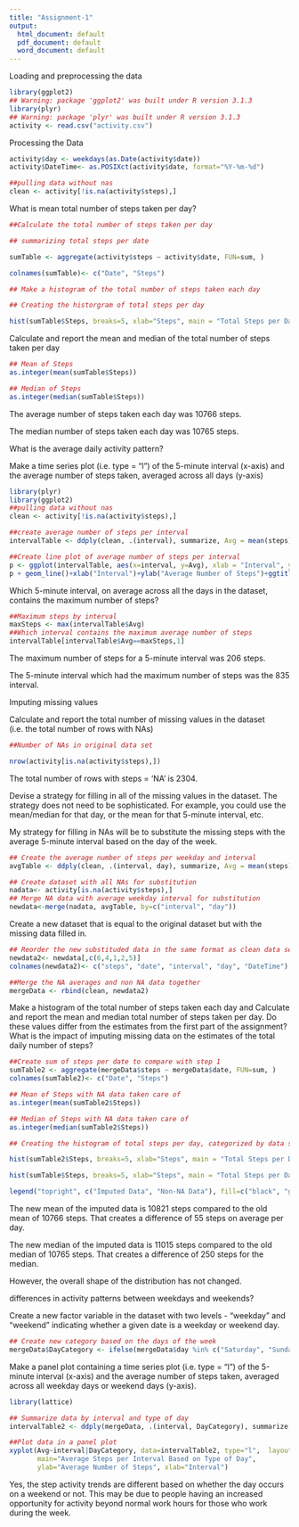 ---
title: "Assignment-1"
output:
  html_document: default
  pdf_document: default
  word_document: default
---


Loading and preprocessing the data

```{r}

library(ggplot2)
## Warning: package 'ggplot2' was built under R version 3.1.3
library(plyr)
## Warning: package 'plyr' was built under R version 3.1.3
activity <- read.csv("activity.csv")

```
Processing the Data

```{r}
activity$day <- weekdays(as.Date(activity$date))
activity$DateTime<- as.POSIXct(activity$date, format="%Y-%m-%d")

##pulling data without nas
clean <- activity[!is.na(activity$steps),]

```

What is mean total number of steps taken per day?



```{r}

##Calculate the total number of steps taken per day

## summarizing total steps per date

sumTable <- aggregate(activity$steps ~ activity$date, FUN=sum, )

colnames(sumTable)<- c("Date", "Steps")

## Make a histogram of the total number of steps taken each day

## Creating the historgram of total steps per day

hist(sumTable$Steps, breaks=5, xlab="Steps", main = "Total Steps per Day")


```


Calculate and report the mean and median of the total number of steps taken per day

```{r}
## Mean of Steps
as.integer(mean(sumTable$Steps))


```

```{r}

## Median of Steps
as.integer(median(sumTable$Steps))
```



The average number of steps taken each day was 10766 steps.

The median number of steps taken each day was 10765 steps.

What is the average daily activity pattern?

Make a time series plot (i.e. type = "l") of the 5-minute interval (x-axis) and the average number of steps taken, averaged across all days (y-axis)


```{r}
library(plyr)
library(ggplot2)
##pulling data without nas
clean <- activity[!is.na(activity$steps),]

##create average number of steps per interval
intervalTable <- ddply(clean, .(interval), summarize, Avg = mean(steps))

##Create line plot of average number of steps per interval
p <- ggplot(intervalTable, aes(x=interval, y=Avg), xlab = "Interval", ylab="Average Number of Steps")
p + geom_line()+xlab("Interval")+ylab("Average Number of Steps")+ggtitle("Average Number of Steps per Interval")

```

Which 5-minute interval, on average across all the days in the dataset, contains the maximum number of steps?


```{r}
##Maximum steps by interval
maxSteps <- max(intervalTable$Avg)
##Which interval contains the maximum average number of steps
intervalTable[intervalTable$Avg==maxSteps,1]


```


The maximum number of steps for a 5-minute interval was 206 steps.

The 5-minute interval which had the maximum number of steps was the 835 interval.

Imputing missing values

Calculate and report the total number of missing values in the dataset (i.e. the total number of rows with NAs)


```{r}
##Number of NAs in original data set

nrow(activity[is.na(activity$steps),])

```

The total number of rows with steps = 'NA' is 2304.

Devise a strategy for filling in all of the missing values in the dataset. The strategy does not need to be sophisticated. For example, you could use the mean/median for that day, or the mean for that 5-minute interval, etc.

My strategy for filling in NAs will be to substitute the missing steps with the average 5-minute interval based on the day of the week.

```{r}

## Create the average number of steps per weekday and interval
avgTable <- ddply(clean, .(interval, day), summarize, Avg = mean(steps))

## Create dataset with all NAs for substitution
nadata<- activity[is.na(activity$steps),]
## Merge NA data with average weekday interval for substitution
newdata<-merge(nadata, avgTable, by=c("interval", "day"))

```

Create a new dataset that is equal to the original dataset but with the missing data filled in.

```{r}

## Reorder the new substituded data in the same format as clean data set
newdata2<- newdata[,c(6,4,1,2,5)]
colnames(newdata2)<- c("steps", "date", "interval", "day", "DateTime")

##Merge the NA averages and non NA data together
mergeData <- rbind(clean, newdata2)

```

Make a histogram of the total number of steps taken each day and Calculate and report the mean and median total number of steps taken per day. Do these values differ from the estimates from the first part of the assignment? What is the impact of imputing missing data on the estimates of the total daily number of steps?

```{r}

##Create sum of steps per date to compare with step 1
sumTable2 <- aggregate(mergeData$steps ~ mergeData$date, FUN=sum, )
colnames(sumTable2)<- c("Date", "Steps")

## Mean of Steps with NA data taken care of
as.integer(mean(sumTable2$Steps))
```

```{r}

## Median of Steps with NA data taken care of
as.integer(median(sumTable2$Steps))
```

```{r}

## Creating the histogram of total steps per day, categorized by data set to show impact

hist(sumTable2$Steps, breaks=5, xlab="Steps", main = "Total Steps per Day with NAs Fixed", col="Black")

hist(sumTable$Steps, breaks=5, xlab="Steps", main = "Total Steps per Day with NAs Fixed", col="Grey", add=T)

legend("topright", c("Imputed Data", "Non-NA Data"), fill=c("black", "grey") )

```

The new mean of the imputed data is 10821 steps compared to the old mean of 10766 steps. That creates a difference of 55 steps on average per day.

The new median of the imputed data is 11015 steps compared to the old median of 10765 steps. That creates a difference of 250 steps for the median.

However, the overall shape of the distribution has not changed.

differences in activity patterns between weekdays and weekends?

Create a new factor variable in the dataset with two levels - "weekday" and "weekend" indicating whether a given date is a weekday or weekend day.

```{r}
## Create new category based on the days of the week
mergeData$DayCategory <- ifelse(mergeData$day %in% c("Saturday", "Sunday"), "Weekend", "Weekday")

```

Make a panel plot containing a time series plot (i.e. type = "l") of the 5-minute interval (x-axis) and the average number of steps taken, averaged across all weekday days or weekend days (y-axis).

```{r}

library(lattice) 

## Summarize data by interval and type of day
intervalTable2 <- ddply(mergeData, .(interval, DayCategory), summarize, Avg = mean(steps))

##Plot data in a panel plot
xyplot(Avg~interval|DayCategory, data=intervalTable2, type="l",  layout = c(1,2),
       main="Average Steps per Interval Based on Type of Day", 
       ylab="Average Number of Steps", xlab="Interval")
```


Yes, the step activity trends are different based on whether the day occurs on a weekend or not. This may be due to people having an increased opportunity for activity beyond normal work hours for those who work during the week.